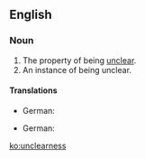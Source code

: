 ==English==

===Noun===
{{en-noun|~|unclearnesses}}

#The property of being [[unclear]].
#An instance of being unclear.

====Translations====
{{trans-top|property of being unclear}}
* German: {{t|de|Unklarheit|f}}
{{trans-mid}}
{{trans-bottom}}

{{trans-top|instance of being unclear}}
* German: {{t|de|Unklarheit|f}}
{{trans-mid}}
{{trans-bottom}}

[[ko:unclearness]]